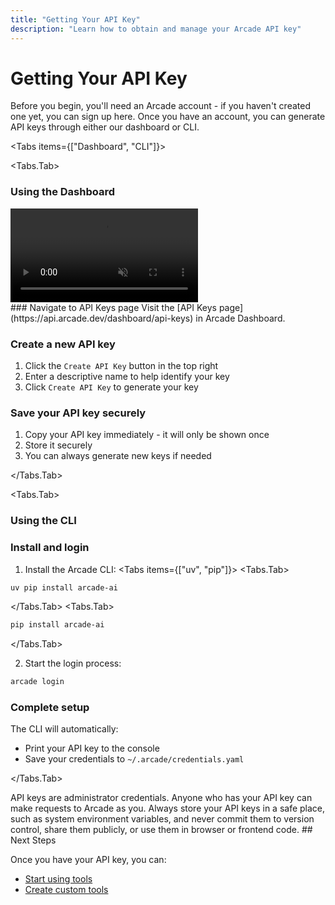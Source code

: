 ```yaml
---
title: "Getting Your API Key"
description: "Learn how to obtain and manage your Arcade API key"
---
```



# Getting Your API Key


Before you begin, you'll need an Arcade account - if you haven't created one yet, you can <SignupLink linkLocation="docs:get-api-key">sign up here</SignupLink>. Once you have an account, you can generate API keys through either our dashboard or CLI.


<Tabs items={["Dashboard", "CLI"]}>


<Tabs.Tab>

### Using the Dashboard

<div className="flex justify-center my-4">
  <video
    src="/videos/API_Keys.mp4"
    autoPlay
    muted
    playsInline
    className="w-full max-w-[900px] rounded-xl shadow-2xl"
    controls
  ></video>
</div>

<Steps>
### Navigate to API Keys page
Visit the [API Keys page](https://api.arcade.dev/dashboard/api-keys) in Arcade Dashboard.

### Create a new API key
1. Click the `Create API Key` button in the top right
2. Enter a descriptive name to help identify your key
3. Click `Create API Key` to generate your key

### Save your API key securely
1. Copy your API key immediately - it will only be shown once
2. Store it securely
3. You can always generate new keys if needed

</Steps>

</Tabs.Tab>

<Tabs.Tab>

### Using the CLI

<Steps>

### Install and login
1. Install the Arcade CLI:
<Tabs items={["uv", "pip"]}>
<Tabs.Tab>
```bash
uv pip install arcade-ai
```
</Tabs.Tab>
<Tabs.Tab>
```bash
pip install arcade-ai
```
</Tabs.Tab>
</Tabs>

2. Start the login process:
```bash
arcade login
```

### Complete setup
The CLI will automatically:
- Print your API key to the console
- Save your credentials to `~/.arcade/credentials.yaml`

</Steps>

</Tabs.Tab>
</Tabs>

<Warning type="warning">
  API keys are administrator credentials. Anyone who has your API key can make requests to Arcade as you. Always store your API keys in a safe place, such as system environment variables, and never commit them to version control, share them publicly, or use them in browser or frontend code.
</Warning>
## Next Steps

Once you have your API key, you can:
- [Start using tools](/home/quickstart)
- [Create custom tools](/home/build-tools/create-a-toolkit)
